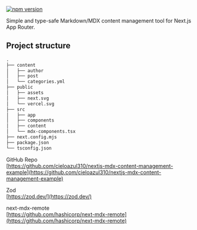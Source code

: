 <a href="https://badge.fury.io/js/@cieloazul310%2Fregista" target="_blank" rel="noopener noreferrer"><img src="https://badge.fury.io/js/@cieloazul310%2Fregista.svg" alt="npm version" /></a>

Simple and type-safe Markdown/MDX content management tool for Next.js App Router.

## Project structure

```txt
.
├── content
│   ├── author
│   ├── post
│   └── categories.yml
├── public
│   ├── assets
│   ├── next.svg
│   └── vercel.svg
├── src
│   ├── app
│   ├── components
│   ├── content
│   └── mdx-components.tsx
├── next.config.mjs
├── package.json
└── tsconfig.json
```

GitHub Repo  
[https://github.com/cieloazul310/nextjs-mdx-content-management-example](https://github.com/cieloazul310/nextjs-mdx-content-management-example)

Zod  
[https://zod.dev/](https://zod.dev/)

next-mdx-remote  
[https://github.com/hashicorp/next-mdx-remote](https://github.com/hashicorp/next-mdx-remote)
